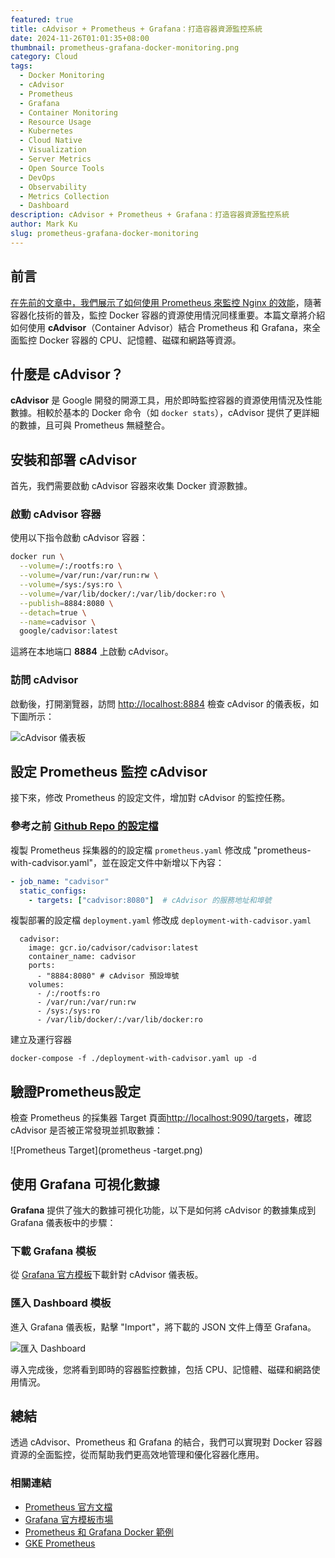 ```yaml
---
featured: true
title: cAdvisor + Prometheus + Grafana：打造容器資源監控系統
date: 2024-11-26T01:01:35+08:00
thumbnail: prometheus-grafana-docker-monitoring.png
category: Cloud
tags:
  - Docker Monitoring
  - cAdvisor
  - Prometheus
  - Grafana
  - Container Monitoring
  - Resource Usage
  - Kubernetes
  - Cloud Native
  - Visualization
  - Server Metrics
  - Open Source Tools
  - DevOps
  - Observability
  - Metrics Collection
  - Dashboard
description: cAdvisor + Prometheus + Grafana：打造容器資源監控系統
author: Mark Ku
slug: prometheus-grafana-docker-monitoring
---
```

## 前言

[在先前的文章中，我們展示了如何使用 Prometheus 來監控 Nginx 的效能](https://blog.markkulab.net/prometheus-monitoring-nginx-requests/)，隨著容器化技術的普及，監控 Docker 容器的資源使用情況同樣重要。本篇文章將介紹如何使用 **cAdvisor**（Container Advisor）結合 Prometheus 和 Grafana，來全面監控 Docker 容器的 CPU、記憶體、磁碟和網路等資源。

## 什麼是 cAdvisor？
**cAdvisor** 是 Google 開發的開源工具，用於即時監控容器的資源使用情況及性能數據。相較於基本的 Docker 命令（如 `docker stats`），cAdvisor 提供了更詳細的數據，且可與 Prometheus 無縫整合。

## 安裝和部署 cAdvisor

首先，我們需要啟動 cAdvisor 容器來收集 Docker 資源數據。

### 啟動 cAdvisor 容器

使用以下指令啟動 cAdvisor 容器：

```bash
docker run \
  --volume=/:/rootfs:ro \
  --volume=/var/run:/var/run:rw \
  --volume=/sys:/sys:ro \
  --volume=/var/lib/docker/:/var/lib/docker:ro \
  --publish=8884:8080 \
  --detach=true \
  --name=cadvisor \
  google/cadvisor:latest
```

這將在本地端口 **8884** 上啟動 cAdvisor。

### 訪問 cAdvisor

啟動後，打開瀏覽器，訪問 [http://localhost:8884](http://localhost:8884) 檢查 cAdvisor 的儀表板，如下圖所示：

![cAdvisor 儀表板](cAdvisor.png)

## 設定 Prometheus 監控 cAdvisor

接下來，修改 Prometheus 的設定文件，增加對 cAdvisor 的監控任務。

### 參考之前 [Github Repo 的設定檔](https://github.com/markku636/Prometheus) 


複製 Prometheus 採集器的的設定檔 `prometheus.yaml` 修改成 "prometheus-with-cadvisor.yaml"，並在設定文件中新增以下內容：

```yaml
- job_name: "cadvisor"
  static_configs:
    - targets: ["cadvisor:8080"]  # cAdvisor 的服務地址和埠號
```
複製部署的設定檔 `deployment.yaml` 修改成 `deployment-with-cadvisor.yaml`

```
  cadvisor:
    image: gcr.io/cadvisor/cadvisor:latest
    container_name: cadvisor
    ports:
      - "8884:8080" # cAdvisor 預設埠號
    volumes:
      - /:/rootfs:ro
      - /var/run:/var/run:rw
      - /sys:/sys:ro
      - /var/lib/docker/:/var/lib/docker:ro    
```
建立及運行容器
```
docker-compose -f ./deployment-with-cadvisor.yaml up -d

```

## 驗證Prometheus設定
檢查 Prometheus 的採集器 Target 頁面[http://localhost:9090/targets](http://localhost:9090/targets)，確認 cAdvisor 是否被正常發現並抓取數據：

![Prometheus Target](prometheus -target.png)

## 使用 Grafana 可視化數據

**Grafana** 提供了強大的數據可視化功能，以下是如何將 cAdvisor 的數據集成到 Grafana 儀表板中的步驟：

### 下載 Grafana 模板

從 [Grafana 官方模板](https://grafana.com/grafana/dashboards/16314-docker-container-os-node-node-exporter-cadvisor/)下載針對 cAdvisor 儀表板。

### 匯入 Dashboard 模板

進入 Grafana 儀表板，點擊 "Import"，將下載的 JSON 文件上傳至 Grafana。

![匯入 Dashboard](dashboard.png)

導入完成後，您將看到即時的容器監控數據，包括 CPU、記憶體、磁碟和網路使用情況。

## 總結

透過 cAdvisor、Prometheus 和 Grafana 的結合，我們可以實現對 Docker 容器資源的全面監控，從而幫助我們更高效地管理和優化容器化應用。

### 相關連結

- [Prometheus 官方文檔](https://prometheus.io/docs/)
- [Grafana 官方模板市場](https://grafana.com/grafana/dashboards/)
- [Prometheus 和 Grafana Docker 範例](https://yunlzheng.gitbook.io/prometheus-book/part-ii-prometheus-jin-jie/exporter/commonly-eporter-usage/use-prometheus-monitor-container)
- [GKE Prometheus](https://hackmd.io/@tN16s2COSmCKkIg6NfGrUQ/HJ5JNYea2?utm_source=preview-mode&utm_medium=rec)
